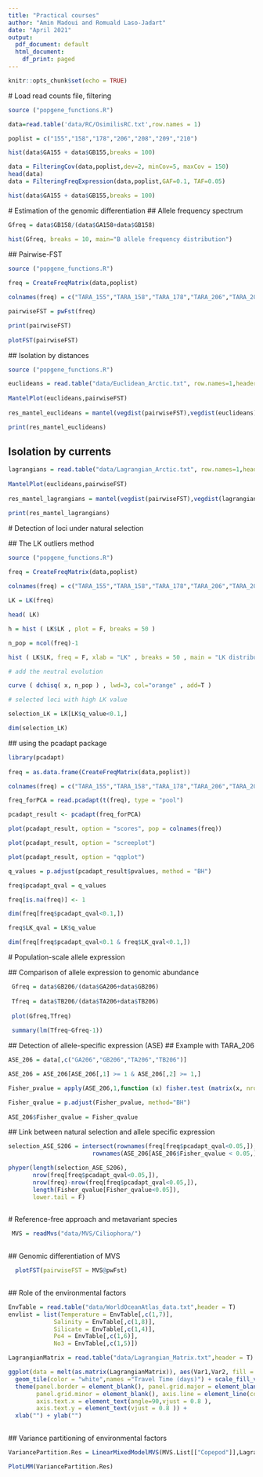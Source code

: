 ```yaml
---
title: "Practical courses"
author: "Amin Madoui and Romuald Laso-Jadart"
date: "April 2021"
output:
  pdf_document: default
  html_document:
    df_print: paged
---
```


```r
knitr::opts_chunk$set(echo = TRUE)
```
  
  # Load read counts file, filtering
  
   ```r
  source ("popgene_functions.R")  
  
 data=read.table('data/RC/OsimilisRC.txt',row.names = 1) 

 poplist = c("155","158","178","206","208","209","210")

 hist(data$GA155 + data$GB155,breaks = 100)

 data = FilteringCov(data,poplist,dev=2, minCov=5, maxCov = 150)
 head(data)
 data = FilteringFreqExpression(data,poplist,GAF=0.1, TAF=0.05)
  
  hist(data$GA155 + data$GB155,breaks = 100)
 ```
  #   Estimation of the genomic differentiation
  ##    Allele frequency spectrum

 ```r
 Gfreq = data$GB158/(data$GA158+data$GB158)  
 
 hist(Gfreq, breaks = 10, main="B allele frequency distribution")  
 ```
 
 ##  Pairwise-FST
 
```r
source ("popgene_functions.R")  
 
freq = CreateFreqMatrix(data,poplist) 

colnames(freq) = c("TARA_155","TARA_158","TARA_178","TARA_206","TARA_208","TARA_209","TARA_210")   

pairwiseFST = pwFst(freq)  

print(pairwiseFST)  
 
plotFST(pairwiseFST)  
```
 
 ## Isolation by distances
 
```r
source ("popgene_functions.R") 

euclideans = read.table("data/Euclidean_Arctic.txt", row.names=1,header = TRUE)
 
MantelPlot(euclideans,pairwiseFST)
 
res_mantel_euclideans = mantel(vegdist(pairwiseFST),vegdist(euclideans))

print(res_mantel_euclideans)
```

## Isolation by currents

```r
lagrangians = read.table("data/Lagrangian_Arctic.txt", row.names=1,header = TRUE)
 
MantelPlot(euclideans,pairwiseFST)
 
res_mantel_lagrangians = mantel(vegdist(pairwiseFST),vegdist(lagrangians))

print(res_mantel_lagrangians)


```
  
 # Detection of loci under natural selection
 
 ## The LK outliers method 
 
```r
source ("popgene_functions.R")  
 
freq = CreateFreqMatrix(data,poplist) 

colnames(freq) = c("TARA_155","TARA_158","TARA_178","TARA_206","TARA_208","TARA_209","TARA_210")  

LK = LK(freq)  

head( LK)  

h = hist ( LK$LK , plot = F, breaks = 50 )  

n_pop = ncol(freq)-1  

hist ( LK$LK, freq = F, xlab = "LK" , breaks = 50 , main = "LK distribution")  

# add the neutral evolution  

curve ( dchisq( x, n_pop ) , lwd=3, col="orange" , add=T )  

# selected loci with high LK value 

selection_LK = LK[LK$q_value<0.1,]  

dim(selection_LK)  
```
 
 ## using the pcadapt package
```r
library(pcadapt)
 
freq = as.data.frame(CreateFreqMatrix(data,poplist)) 

colnames(freq) = c("TARA_155","TARA_158","TARA_178","TARA_206","TARA_208","TARA_209","TARA_210")   

freq_forPCA = read.pcadapt(t(freq), type = "pool")

pcadapt_result <- pcadapt(freq_forPCA)

plot(pcadapt_result, option = "scores", pop = colnames(freq))

plot(pcadapt_result, option = "screeplot")

plot(pcadapt_result, option = "qqplot")

q_values = p.adjust(pcadapt_result$pvalues, method = "BH")

freq$pcadapt_qval = q_values

freq[is.na(freq)] <- 1

dim(freq[freq$pcadapt_qval<0.1,])

freq$LK_qval = LK$q_value

dim(freq[freq$pcadapt_qval<0.1 & freq$LK_qval<0.1,])

```
 
 # Population-scale allele expression  
 
 ## Comparison of allele expression to genomic abundance
 
```r

 Gfreq = data$GB206/(data$GA206+data$GB206)  
 
 Tfreq = data$TB206/(data$TA206+data$TB206) 
 
 plot(Gfreq,Tfreq)  
 
 summary(lm(Tfreq~Gfreq-1))  
```
 
 ## Detection of allele-specific expression (ASE)
 ## Example with TARA_206
```r
 
ASE_206 = data[,c("GA206","GB206","TA206","TB206")]

ASE_206 = ASE_206[ASE_206[,1] >= 1 & ASE_206[,2] >= 1,]

Fisher_pvalue = apply(ASE_206,1,function (x) fisher.test (matrix(x, nrow = 2))$p.value) 

Fisher_qvalue = p.adjust(Fisher_pvalue, method="BH")  
 
ASE_206$Fisher_qvalue = Fisher_qvalue

```
 
 ## Link between natural selection and allele specific expression
 
```r

selection_ASE_S206 = intersect(rownames(freq[freq$pcadapt_qval<0.05,]),
                        rownames(ASE_206[ASE_206$Fisher_qvalue < 0.05,])) 

phyper(length(selection_ASE_S206),   
       nrow(freq[freq$pcadapt_qval<0.05,]),  
       nrow(freq)-nrow(freq[freq$pcadapt_qval<0.05,]),  
       length(Fisher_qvalue[Fisher_qvalue<0.05]),
       lower.tail = F)  
  
```
 
 # Reference-free approach and metavariant species
 
```r
  
 MVS = readMvs("data/MVS/Ciliophora/")
  
```
 ## Genomic differentiation of MVS
 
```r
  
  plotFST(pairwiseFST = MVS@pwFst)
  
```
 
 ## Role of the environmental factors
 
```r
EnvTable = read.table("data/WorldOceanAtlas_data.txt",header = T)
envlist = list(Temperature = EnvTable[,c(1,7)],
             Salinity = EnvTable[,c(1,8)],
             Silicate = EnvTable[,c(1,4)],
             Po4 = EnvTable[,c(1,6)], 
             No3 = EnvTable[,c(1,5)])

LagrangianMatrix = read.table("data/Lagrangian_Matrix.txt",header = T)

ggplot(data = melt(as.matrix(LagrangianMatrix)), aes(Var1,Var2, fill = value)) + 
  geom_tile(color = "white",names ="Travel Time (days)") + scale_fill_viridis() + 
  theme(panel.border = element_blank(), panel.grid.major = element_blank(),
        panel.grid.minor = element_blank(), axis.line = element_line(colour = "black"),
        axis.text.x = element_text(angle=90,vjust = 0.8 ), 
        axis.text.y = element_text(vjust = 0.8 )) +
  xlab("") + ylab("")
 
```
  
 ## Variance partitioning of environmental factors
  
```r
   
VariancePartition.Res = LinearMixedModelMVS(MVS.List[["Copepod"]],LagrangianMatrix,envlist)

PlotLMM(VariancePartition.Res) 

```
